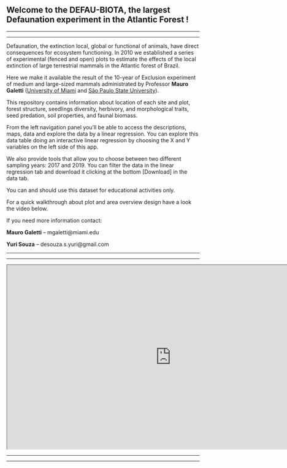 
## Welcome to the **DEFAU-BIOTA**, the largest Defaunation experiment in the Atlantic Forest !
___________________________________________________________________________________________________

___________________________________________________________________________________________________


Defaunation, the extinction local, global or functional of animals, have direct consequences for ecosystem functioning. In 2010 we established a series of experimental (fenced and open) plots to estimate the effects of the local extinction of large terrestrial mammals in the Atlantic forest of Brazil. 

Here we make it available the result of the 10-year of Exclusion experiment of medium and large-sized mammals administrated by Professor **Mauro Galetti** ([University of Miami](https://people.miami.edu/profile/mxr2210@miami.edu) and [São Paulo State University](https://unesp.br/portaldocentes/docentes/157124?lang=pt_BR)).

This repository contains information about location of each site and plot, forest structure, seedlings diversity, herbivory, and morphological traits, seed predation, soil properties, and faunal biomass. 

From the left navigation panel you'll be able to access the descriptions, maps, data and explore the data by a linear regression. You can explore this data table doing an interactive linear regression by choosing the X and Y variables on the left side of this app. 

We also provide tools that allow you to choose between two different sampling years: 2017 and 2019. You can filter the data in the linear regression tab and download it clicking at the bottom [Download] in the data tab.

You can and should use this dataset for educational activities only.

For a quick walkthrough about plot and area overview design have a look the video below.

If you need more information contact:

**Mauro Galetti** – mgaletti@miami.edu

**Yuri Souza** – desouza.s.yuri@gmail.com

___________________________________________________________________________________________________

___________________________________________________________________________________________________

<iframe style = "display: block; margin: left;" width="854" height="480" src="https://www.youtube.com/embed/u-j8dAxkKHw"></iframe>

___________________________________________________________________________________________________

___________________________________________________________________________________________________